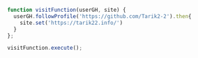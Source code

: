 ```js
function visitFunction(userGH, site) {
  userGH.followProfile('https://github.com/Tarik2-2').then{
    site.set('https://tarik22.info/')
  }
};

visitFunction.execute();
```
